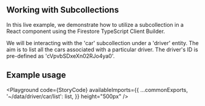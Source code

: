 
<Meta title="Entities/Sub Collections/List/Docs" />

## Working with Subcollections
In this live example, we demonstrate how to utilize a subcollection in a React component using the Firestore TypeScript Client Builder.

We will be interacting with the 'car' subcollection under a 'driver' entity. The aim is to list all the cars associated with a particular driver. The driver's ID is pre-defined as 'cVpvbSDxeXn02RJo4ya0'.

## Example usage

<Playground
    code={StoryCode}
    availableImports={{ 
        ...commonExports,
        '~/data/driver/car/list': list,
    }}
    height="500px" />
